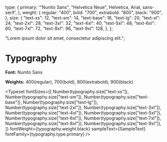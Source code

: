 
<Meta title="Shadcn-ui/Font Size" />

  type: {
    primary: '"Nunito Sans", "Helvetica Neue", Helvetica, Arial, sans-serif',
  },
  weight: {
    regular: "400",
    bold: "700",
    extrabold: "800",
    black: "900",
  },
  size: {
    "text-xs": 12,
    "text-sm": 14,
    "text-base": 16,
    "text-lg": 20,
    "text-xl": 24,
    "text-2xl": 28,
    "text-3xl": 32,
    "text-4xl": 40,
    "text-5xl": 48,
    "text-6xl": 60,
    "text-7xl": 72,
    "text-8xl": 96,
    "text-9xl": 128,
  },
};

  "Lorem ipsum dolor sit amet, consectetur adipiscing elit.";

# Typography

**Font:** Nunito Sans

**Weights:** 400(regular), 700(bold), 800(extrabold), 900(black)

<Typeset
  fontSizes={[
    Number(typography.size["text-xs"]),
    Number(typography.size["text-sm"]),
    Number(typography.size["text-base"]),
    Number(typography.size["text-lg"]),
    Number(typography.size["text-2xl"]),
    Number(typography.size["text-3xl"]),
    Number(typography.size["text-4xl"]),
    Number(typography.size["text-5xl"]),
    Number(typography.size["text-6xl"]),
    Number(typography.size["text-7xl"]),
    Number(typography.size["text-8xl"]),
    Number(typography.size["text-9xl"]),
  ]}
  fontWeight={typography.weight.black}
  sampleText={SampleText}
  fontFamily={typography.type.primary}
/>

